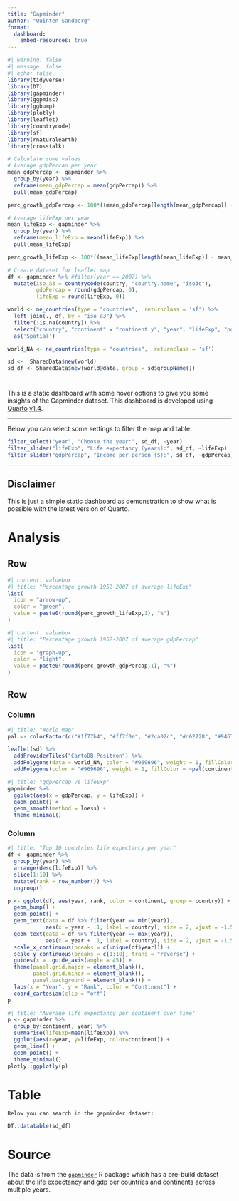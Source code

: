 ---
title: "Gapminder"
author: "Quinten Sandberg"
format: 
  dashboard:
    embed-resources: true
---

```{r}
#| warning: false
#| message: false
#| echo: false
library(tidyverse)
library(DT)
library(gapminder)
library(ggpmisc)
library(ggbump)
library(plotly)
library(leaflet)
library(countrycode)
library(sf)
library(rnaturalearth)
library(crosstalk)
```

```{r}
# Calculate some values
# Average gdpPercap per year
mean_gdpPercap <- gapminder %>%
  group_by(year) %>%
  reframe(mean_gdpPercap = mean(gdpPercap)) %>%
  pull(mean_gdpPercap)

perc_growth_gdpPercap <- 100*((mean_gdpPercap[length(mean_gdpPercap)] - mean_gdpPercap[1])/mean_gdpPercap[1])

# Average lifeExp per year
mean_lifeExp <- gapminder %>%
  group_by(year) %>%
  reframe(mean_lifeExp = mean(lifeExp)) %>%
  pull(mean_lifeExp)

perc_growth_lifeExp <- 100*((mean_lifeExp[length(mean_lifeExp)] - mean_lifeExp[1])/mean_lifeExp[1])

```

```{r}
# Create dataset for leaflet map
df <- gapminder %>% #filter(year == 2007) %>% 
  mutate(iso_a3 = countrycode(country, "country.name", "iso3c"), 
         gdpPercap = round(gdpPercap, 0), 
         lifeExp = round(lifeExp, 0))

world <- ne_countries(type = "countries",  returnclass = 'sf') %>% 
  left_join(., df, by = "iso_a3") %>% 
  filter(!is.na(country)) %>% 
  select("country", "continent" = "continent.y", "year", "lifeExp", "pop", "gdpPercap", "geometry") %>% 
  as('Spatial')

world_NA <- ne_countries(type = "countries",  returnclass = 'sf')

sd <-  SharedData$new(world)
sd_df <- SharedData$new(world@data, group = sd$groupName())
```


# {.sidebar}

This is a static dashboard with some hover options to give you some insights of the Gapminder dataset. This dashboard is developed using [Quarto](https://quarto.org) [v1.4](https://quarto.org/docs/blog/posts/2024-01-24-1.4-release/).

***

Below you can select some settings to filter the map and table:

```{r}
filter_select("year", "Choose the year:", sd_df, ~year)
filter_slider("lifeExp", "Life expectancy (years):", sd_df, ~lifeExp)
filter_slider("gdpPercap", "Income per person ($):", sd_df, ~gdpPercap)
```

***

::: {.callout-note collapse="true"}
## Disclaimer
This is just a simple static dashboard as demonstration to show what is possible with the latest version of Quarto.
:::

# Analysis

## Row {height=20%}

```{r}
#| content: valuebox
#| title: "Percentage growth 1952-2007 of average lifeExp"
list(
  icon = "arrow-up",
  color = "green",
  value = paste0(round(perc_growth_lifeExp,1), "%")
)
```

```{r}
#| content: valuebox
#| title: "Percentage growth 1952-2007 of average gdpPercap"
list(
  icon = "graph-up",
  color = "light",
  value = paste0(round(perc_growth_gdpPercap,1), "%")
)
```

## Row {height=80%}

### Column {.tabset}

```{r}
#| title: "World map"
pal <- colorFactor(c("#1f77b4", "#ff7f0e", "#2ca02c", "#d62728", "#9467bd"), domain = c("Africa", "Americas", "Asia", "Europe", "Oceania"), ordered = FALSE)

leaflet(sd) %>% 
  addProviderTiles("CartoDB.Positron") %>% 
  addPolygons(data = world_NA, color = "#969696", weight = 1, fillColor = "#808080") %>% 
  addPolygons(color = "#969696", weight = 2, fillColor = ~pal(continent), fillOpacity = 0.8)
```


```{r}
#| title: "gdpPercap vs lifeExp"
gapminder %>%
  ggplot(aes(x = gdpPercap, y = lifeExp)) +
  geom_point() +
  geom_smooth(method = loess) +
  theme_minimal()
```


### Column {.tabset}

```{r}
#| title: "Top 10 countries life expectancy per year"
df <- gapminder %>% 
  group_by(year) %>%
  arrange(desc(lifeExp)) %>% 
  slice(1:10) %>%
  mutate(rank = row_number()) %>%
  ungroup()

p <- ggplot(df, aes(year, rank, color = continent, group = country)) +
  geom_bump() +
  geom_point() +
  geom_text(data = df %>% filter(year == min(year)),
            aes(x = year - .1, label = country), size = 2, vjust = -1.5) +
  geom_text(data = df %>% filter(year == max(year)),
            aes(x = year + .1, label = country), size = 2, vjust = -1.5) +
  scale_x_continuous(breaks = c(unique(df$year))) +
  scale_y_continuous(breaks = c(1:10), trans = "reverse") +
  guides(x =  guide_axis(angle = 45)) +
  theme(panel.grid.major = element_blank(), 
        panel.grid.minor = element_blank(),
        panel.background = element_blank()) +
  labs(x = "Year", y = "Rank", color = "Continent") +
  coord_cartesian(clip = "off") 
p
```

```{r}
#| title: "Average life expectancy per continent over time"
p <- gapminder %>%
  group_by(continent, year) %>%
  summarise(lifeExp=mean(lifeExp)) %>%
  ggplot(aes(x=year, y=lifeExp, color=continent)) +
  geom_line() + 
  geom_point() +
  theme_minimal()
plotly::ggplotly(p)
```

# Table

`Below you can search in the gapminder dataset:`

```{r}
DT::datatable(sd_df)
```

# Source

The data is from the [`gapminder`](https://github.com/jennybc/gapminder) R package which has a pre-build dataset about the life expectancy and gdp per countries and continents across multiple years. 